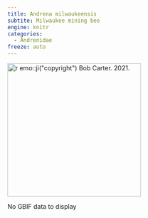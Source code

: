 ```yaml
---
title: Andrena milwaukeensis
subtite: Milwaukee mining bee
engine: knitr
categories:
  - Andrenidae
freeze: auto
---
```

[![`r emo::ji("copyright")` Bob Carter. 2021.](/files/no_bee.png){height=300}](https://inaturalist.ca/observations/79898466)

No GBIF data to display

